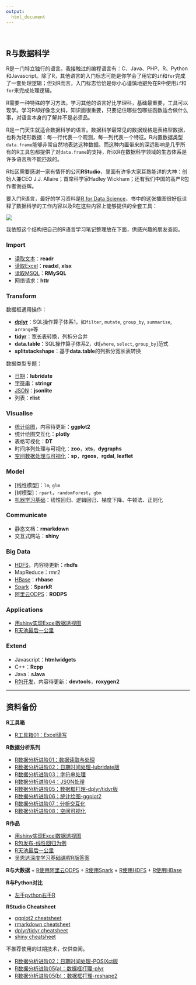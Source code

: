 ```yaml
---
output:
  html_document
---
```


<br>

## R与数据科学

R是一门特立独行的语言。我接触过的编程语言有：C、Java、PHP、R、Python和Javascript。除了R，其他语言的入门标志可能是你学会了用它的`if`和`for`完成了一套处理逻辑；但对R而言，入门标志恰恰是你小心谨慎地避免在R中使用`if`和`for`来完成处理逻辑。

R需要一种特殊的学习方法。学习其他的语言好比学理科，基础最重要，工具可以现学。学习R却好像念文科，知识面很重要，只要记住哪些包哪些函数适合做什么事，对语言本身的了解并不是必须品。

R是一门天生就适合数据科学的语言。数据科学最常见的数据规格是表格型数据，也称为矩形数据：每一行代表一个观测，每一列代表一个特征。R内置数据类型`data.frame`能够非常自然地表达这种数据。而这种内置带来的深远影响是几乎所有的R工具包都提供了对`data.frame`的支持，所以R在数据科学领域的生态体系是许多语言所不能匹敌的。

R社区需要感谢一家有情怀的公司**RStudio**，里面有许多大家耳熟能详的大神：创始人兼CEO J.J. Allaire；首席科学家Hadley Wickham；还有我们中国的高产R包作者谢益辉。

要入门R语言，最好的学习资料是[R for Data Science](http://r4ds.had.co.nz/index.html)，书中的这张插图很好低诠释了数据科学的工作内容以及R在这些内容上能够提供的全套工具：

![](images/r_for_ds.png)

我依照这个结构把自己的R语言学习笔记整理放在下面，供感兴趣的朋友查阅。

### Import
- [读取文本](R_read_write_text.html)：**readr**
- [读取Excel](r_read_write_excel.html)：**readxl**, **xlsx**
- [读取MSQL](r_mysql.html)：**RMySQL**
- 网络请求：**httr**

### Transform
数据框通用操作：

- [**dplyr**](R_dplyr.html)：SQL操作算子体系1，如`filter`, `mutate`, `group_by`, `summarise`, `arrange`等
- [**tidyr**](r_tidyr.html)：宽长表转换，列拆分合并
- **data.table**：SQL操作算子体系2，dt[`where`, `select`, `group_by`]范式
- **splitstackshape**：基于**data.table**的列拆分宽长表转换

数据类型专题：

- [日期](R_datetime.html)：**lubridate**
- [字符串](R_string.html)：**stringr**
- [JSON](R_JSON.html)：**jsonlite**
- 列表：**rlist**

### Visualise

- [统计绘图](R_ggplot2.html)，内容待更新：**ggplot2**
- 统计绘图交互化：**plotly**
- 表格可视化：**DT**
- 时间序列处理与可视化：**zoo**，**xts**，**dygraphs**
- [空间数据处理与可视化](spatial_analysis_R_vis.html)：**sp**，**rgeos**，**rgdal**, **leaflet**


### Model

- [线性模型]：`lm`, `glm`
- [树模型]：`rpart`，`randomForest`，`gbm`
- [机器学习基础](ml_deep_mining_course_r.html)：线性回归、逻辑回归、梯度下降、牛顿法、正则化


### Communicate

- 静态文档：**rmarkdown**
- 交互式网站：**shiny**

### Big Data

- [HDFS](rhdfs_basic.html)，内容待更新：**rhdfs**
- MapReduce：rmr2
- [HBase](rhbase_basic.html)：**rhbase**
- [Spark](R_spark.html)：**SparkR**
- [阿里云ODPS](R_ODPS.html)：**RODPS**

### Applications

- [用shiny实现Excel数据透视图](R_shiny_ts_viewer.html)
- [R天池最后一公里](R_tianchi_logistics.html)

### Extend

- Javascript：**htmlwidgets**
- C++：**Rcpp**
- Java：**rJava**
- [R包开发](R_package_dev.html)，内容待更新：**devtools**，**roxygen2**



<hr>

## 资料备份

**R工具箱**

+ [R工具箱01：Excel读写](r_read_write_excel.html)



**R数据分析系列**

+ [R数据分析进阶01：数据读取与处理](R_read_preprocess_old.html)
+ [R数据分析进阶02：日期时间处理-lubridate版](R_datetime.html)
+ [R数据分析进阶03：字符串处理](R_string.html)
+ [R数据分析进阶04：JSON处理](R_JSON.html)
+ [R数据分析进阶05：数据框打理-dplyr/tidyr版](R_dplyr_tidyr.html)
+ [R数据分析进阶06：统计绘图-ggplot2](R_ggplot2.html)
+ [R数据分析进阶07：分析交互化](R_interactive.html)
+ [R数据分析进阶08：空间可视化](spatial_analysis_R_vis.html)

**R作品**

+ [用shiny实现Excel数据透视图](R_shiny_ts_viewer.html)
+ [R包发布-线性回归为例](R_package_dev.html)
+ [R天池最后一公里](R_tianchi_logistics.html)
+ [吴恩达深度学习基础课程R版答案](ml_deep_mining_course_r.html)

**R与大数据**
+ [R使用阿里云ODPS](R_ODPS.html)
+ [R使用Spark](R_spark.html)
+ [R使用HDFS](rhdfs_basic.html)
+ [R使用HBase](rhbase_basic.html)

**R与Python对比**

+ [左手python右手R](left_python_right_r.html)

**RStudio Cheatsheet**

+ [ggplot2 cheatsheet](files/ggplot2-cheatsheet.pdf)
+ [rmarkdown cheatsheet](files/rmarkdown-cheatsheet-2.0.pdf)
+ [dplyr/tidyr cheatsheet](files/dplyr-tidyr-cheatsheet.pdf)
+ [shiny cheatsheet](files/shiny-cheatsheet.pdf)


不推荐使用的过期技术，仅供查阅。

+ [R数据分析进阶02：日期时间处理-POSIXct版](R_datetime_old.html)
+ [R数据分析进阶05(a)：数据框打理-plyr](R_plyr.html)
+ [R数据分析进阶05(b)：数据框打理-reshape2](R_reshape2.html)

